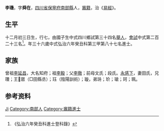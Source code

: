 {{Otheruses|other=名为李玑的其他人物|李玑}}
{{明清人物信息框
| 姓名 = 李璣
| 原名 =
| 圖片名稱= 
| 圖片大小 =
| 圖片說明 = 
| 最高職務 =
| 國家 = 大明 
| 爵位 =
| 籍貫 = [[四川省|四川省]][[保寧府|保寧府]][[南部縣|南部縣]]
| 族裔 = 
| 旗籍 = 
| 字號 = 
| 諡號 =
| 出生日期 = 十二月初三日
| 出生地點 =
| 逝世日期 = 
| 逝世地點 =
| 墓葬 =
| 配偶 = 田氏
| 親屬 = 曾祖[[李延昌|李延昌]]，祖[[李毅|李毅]]，父[[李徹|李徹]]，前母文氏；段氏
| 出身 =
* 弘治六年癸丑科進士
| 經歷 =
| 著作 =  
*
*
*
}}
'''李璣'''{{BD|1458年||1517年||}}，字'''舜在'''，[[四川省|四川省]][[保寧府|保寧府]][[南部縣|南部縣]]人，[[竈籍|竈籍]]，治《[[易經|易經]]》。

== 生平 ==
十二月初三日生，行七，由國子生中式四川鄉試第三十四名[[舉人|舉人]]，[[會試|會試]]中式第二百二十三名<ref>《弘治六年癸丑科進士登科錄》</ref>。年三十六歲中式弘治六年癸丑科第三甲第八十七名進士。

== 家族 ==
曾祖[[李延昌|李延昌]]，大名知府；祖[[李毅|李毅]]；父[[李徹|李徹]]；前母文氏；段氏。[[永感下|永感下]]，妻田氏，兄瓚；王眾（□田縣丞）；珏（陰陽訓術）；璇，弟珘；玠；瑲；珂；珮。

== 参考资料 ==
{{reflist}}

{{明朝人物小作品}}
{{弘治六年癸丑科殿试金榜}}

{{Authority control}}
{{DEFAULTSORT:Li李}}
[[Category:李姓|Ji]]
[[Category:南部人|Category:南部人]]
[[Category:竈籍進士|Category:竈籍進士]]